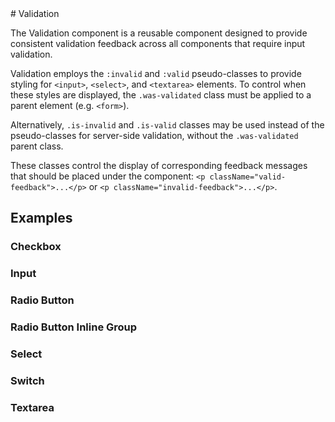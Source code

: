 
<Meta of={ValidationStories} />

<div className="docs-title">
# Validation

  <link-design of={JSON.stringify(ValidationStories)}></link-design>
</div>

<div className="lead">
  The Validation component is a reusable component designed to provide consistent validation
  feedback across all components that require input validation.
</div>

Validation employs the `:invalid` and `:valid` pseudo-classes to provide styling for `<input>`, `<select>`, and `<textarea>` elements. To control when these styles are displayed, the `.was-validated` class must be applied to a parent element (e.g. `<form>`).

Alternatively, `.is-invalid` and `.is-valid` classes may be used instead of the pseudo-classes for server-side validation, without the `.was-validated` parent class.

These classes control the display of corresponding feedback messages that should be placed under the component: `<p className="valid-feedback">...</p>` or `<p className="invalid-feedback">...</p>`.

## Examples

### Checkbox

<Canvas sourceState="shown" of={ValidationStories.Checkbox} />
<div className="hide-col-default">
  <Controls of={ValidationStories.Checkbox} />
</div>

### Input

<Canvas sourceState="shown" of={ValidationStories.Input} />
<div className="hide-col-default">
  <Controls of={ValidationStories.Input} />
</div>

### Radio Button

<Canvas sourceState="shown" of={ValidationStories.RadioButton} />
<div className="hide-col-default">
  <Controls of={ValidationStories.RadioButton} />
</div>

### Radio Button Inline Group

<Canvas sourceState="shown" of={ValidationStories.RadioButtonGroup} />
<div className="hide-col-default">
  <Controls of={ValidationStories.RadioButtonGroup} />
</div>

### Select

<Canvas sourceState="shown" of={ValidationStories.Select} />
<div className="hide-col-default">
  <Controls of={ValidationStories.Select} />
</div>

### Switch

<Canvas sourceState="shown" of={ValidationStories.Switch} />
<div className="hide-col-default">
  <Controls of={ValidationStories.Switch} />
</div>

### Textarea

<Canvas sourceState="shown" of={ValidationStories.TextArea} />
<div className="hide-col-default">
  <Controls of={ValidationStories.TextArea} />
</div>
